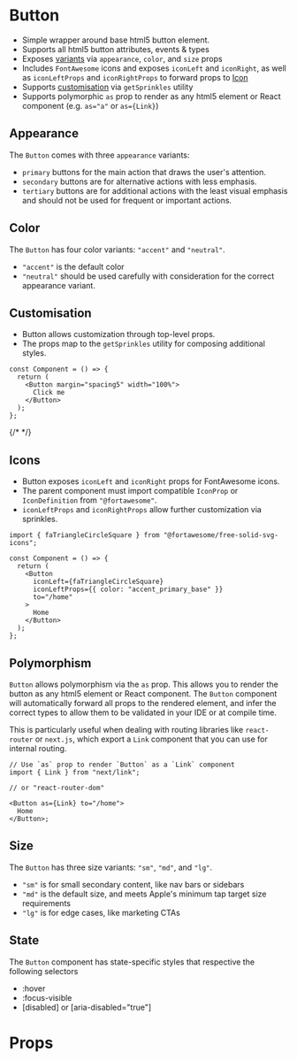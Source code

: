 
<Meta title="Components/Button" component={Button} />

# Button

- Simple wrapper around base html5 button element.
- Supports all html5 button attributes, events & types
- Exposes [variants](#variants) via `appearance`, `color`, and `size` props
- Includes `FontAwesome` icons and exposes `iconLeft` and `iconRight`, as well
  as `iconLeftProps` and `iconRightProps` to forward props to
  [Icon](?path=/docs/components-icon--icon)
- Supports [customisation](#customisation) via `getSprinkles` utility
- Supports polymorphic `as` prop to render as any html5 element or React
  component (e.g. `as="a"` or `as={Link}`)

## Appearance

The `Button` comes with three `appearance` variants:

- `primary` buttons for the main action that draws the user's attention.
- `secondary` buttons are for alternative actions with less emphasis.
- `tertiary` buttons are for additional actions with the least visual emphasis
  and should not be used for frequent or important actions.

<Canvas>
  <Story name="appearance" story={stories.StoryButtonAppearancePrimary} />
  <Story
    name="appearance-secondary"
    story={stories.StoryButtonAppearanceSecondary}
  />
  <Story
    name="appearance-tertiary"
    story={stories.StoryButtonAppearanceTertiary}
  />
</Canvas>

## Color

The `Button` has four color variants: `"accent"` and `"neutral"`.

- `"accent"` is the default color
- `"neutral"` should be used carefully with consideration for the correct
  appearance variant.

<Canvas>
  <Story name="docs/color/accent" story={stories.StoryButtonColorAccent} />
  <Story name="docs/color-neutral" story={stories.StoryButtonColorNeutral} />
  <Story
    name="docs/color/semanticGreen"
    story={stories.StoryButtonColorSemanticGood}
  />
  <Story
    name="docs/color/semanticRed"
    story={stories.StoryButtonColorSemanticBad}
  />
</Canvas>

## Customisation

- Button allows customization through top-level props.
- The props map to the `getSprinkles` utility for composing additional styles.

```tsx
const Component = () => {
  return (
    <Button margin="spacing5" width="100%">
      Click me
    </Button>
  );
};
```

<Canvas>
  <Story
    name="customisation-margin"
    story={stories.StoryButtonCustomisationMargin}
  />
  {/* <Story story={stories.CustomisationWidth} /> */}
</Canvas>

## Icons

- Button exposes `iconLeft` and `iconRight` props for FontAwesome icons.
- The parent component must import compatible `IconProp` or `IconDefinition`
  from `"@fortawesome"`.
- `iconLeftProps` and `iconRightProps` allow further customization via
  sprinkles.

```tsx
import { faTriangleCircleSquare } from "@fortawesome/free-solid-svg-icons";

const Component = () => {
  return (
    <Button
      iconLeft={faTriangleCircleSquare}
      iconLeftProps={{ color: "accent_primary_base" }}
      to="/home"
    >
      Home
    </Button>
  );
};
```

<Canvas>
  <Story name="icon-left" story={stories.StoryButtonIconLeft} />
  <Story name="icon-right" story={stories.StoryButtonIconRight} />
</Canvas>

## Polymorphism

`Button` allows polymorphism via the `as` prop. This allows you to render the
button as any html5 element or React component. The `Button` component will
automatically forward all props to the rendered element, and infer the correct
types to allow them to be validated in your IDE or at compile time.

This is particularly useful when dealing with routing libraries like
`react-router` or `next.js`, which export a `Link` component that you can use
for internal routing.

```tsx
// Use `as` prop to render `Button` as a `Link` component
import { Link } from "next/link";

// or "react-router-dom"

<Button as={Link} to="/home">
  Home
</Button>;
```

## Size

The `Button` has three size variants: `"sm"`, `"md"`, and `"lg"`.

- `"sm"` is for small secondary content, like nav bars or sidebars
- `"md"` is the default size, and meets Apple's minimum tap target size
  requirements
- `"lg"` is for edge cases, like marketing CTAs

<Canvas>
  <Story name="icon-size-sm" story={stories.StoryButtonIconSizeSm} />
  <Story name="icon-size-md" story={stories.StoryButtonIconSizeMd} />
  <Story name="icon-size-lg" story={stories.StoryButtonIconSizeLg} />
</Canvas>

## State

The `Button` component has state-specific styles that respective the following
selectors

- :hover
- :focus-visible
- [disabled] or [aria-disabled="true"]

<Canvas>
  <Story name="icon-state-hover" story={stories.StoryButtonIconStateHover} />
  <Story
    name="icon-state-focus-visible"
    story={stories.StoryButtonIconStateFocusVisible}
  />
  <Story
    name="icon-state-disabled"
    story={stories.StoryButtonIconStateDisabled}
  />
</Canvas>

# Props

<ArgsTable of={Button} />
